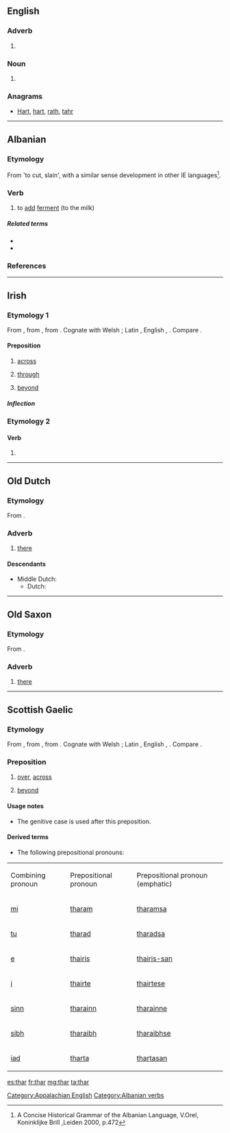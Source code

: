 {{also|Thar}}
==English==

===Adverb===
{{en-adv|-}}

# {{form of|Colloquial or dialectal form|there|lang=en}}

===Noun===
{{en-noun}}

# {{alternative spelling of|tahr|lang=en}}

===Anagrams===
* [[Hart#English|Hart]], [[hart#English|hart]], [[rath#English|rath]], [[tahr#English|tahr]]

[[Category:Appalachian English]]

----

==Albanian==

===Etymology===
From {{l|sq|ther}} 'to cut, slain', with a similar sense development in other IE languages<ref>A Concise Historical Grammar of the Albanian Language, V.Orel, Koninklijke Brill ,Leiden 2000, p.472</ref>.

===Verb===
{{sq-verb|thara|tharë}}

# to [[add]] [[ferment]] (to the milk)

=====Related terms=====
* {{l|sq|thaj}}
* {{l|sq|ther}}

===References===
<references/>

[[Category:Albanian verbs]]

----

==Irish==

===Etymology 1===
From {{etyl|sga|ga}} {{term|tar||lang=ga|across, beyond}}, from {{etyl|cel-pro|ga}} {{m|cel-pro|*ter}}, from {{etyl|ine-pro|ga}} {{m|ine-pro|*tr}}. Cognate with Welsh {{term|tra|lang=cy}}; Latin {{term|trans|trans-|lang=la}}, English {{term|through|lang=en}}, {{etyl|nl|-}} {{term|door|lang=nl}}. Compare {{etyl|gd|-}} {{term|thar|lang=gd}}.

====Preposition====
{{ga-prep}}

# [[across]]
#: {{ux|ga|'''thar''' an abhainn|across the river|inline=1}}
# [[through]]
#: {{ux|ga|'''thar''' an doras|through the door|inline=1}}
# [[beyond]]
#: {{ux|ga|'''thar''' m’eolas|beyond my knowledge|inline=1}}

=====Inflection=====
{{ga-prep-infl
|1sg = tharam
|2sg = tharat
|3sgm = thairis
|3sgmem = thairisean
|3sgf = thairsti
|1pl = tharainn
|2pl = tharaibh
|3pl = tharstu
}}

===Etymology 2===

====Verb====
{{head|ga|mutated verb}}

# {{ga-lenition of|tar}}

----

==Old Dutch==

===Etymology===
From {{etyl|gem-pro|odt}} {{m|gem-pro|*þar}}.

===Adverb===
{{head|odt|adverb|cat2=demonstrative adverbs}}

# [[there]]

====Descendants====
* Middle Dutch: {{l|dum|daer}}
** Dutch: {{l|nl|daar}}

----

==Old Saxon==

===Etymology===
From {{etyl|gem-pro|osx}} {{m|gem-pro|*þar}}.

===Adverb===
{{head|osx|adverb|cat2=demonstrative adverbs}}

# [[there]]

----

==Scottish Gaelic==

===Etymology===
From {{etyl|sga|gd}} {{term|tar||lang=ga|across, beyond}}, from {{etyl|cel-pro|gd}} {{m|cel-pro|*ter}}, from {{etyl|ine-pro|gd}} {{m|ine-pro|*tr}}. Cognate with Welsh {{term|tra|lang=cy}}; Latin {{term|trans|trans-|lang=la}}, English {{term|through|lang=en}}, {{etyl|nl|-}} {{term|door|lang=nl}}. Compare {{etyl|ga|-}} {{term|thar|lang=ga}}.

===Preposition===
{{head|gd|preposition}}

# [[over]], [[across]]
#: {{usex|Sheòl sinn '''thar''' na mara.|t=We sailed across the sea.|inline=1|lang=gd}}
# [[beyond]]
#: {{usex|Tha sin '''thar''' mo chomais.|t=That is beyond my ability.|inline=1|lang=gd}}

====Usage notes====
* The genitive case is used after this preposition.

====Derived terms====
* The following prepositional pronouns:

{|class="wikitable"
|Combining
pronoun
|Prepositional
pronoun
|Prepositional
pronoun (emphatic)
|-
|[[mi#Scottish Gaelic|mi]]
|[[tharam]]
|[[tharamsa]]
|-
|[[tu#Scottish Gaelic|tu]]
|[[tharad]]
|[[tharadsa]]
|-
|[[e#Scottish Gaelic|e]]
|[[thairis]]
|[[thairis-san]]
|-
|[[i#Scottish Gaelic|i]]
|[[thairte]]
|[[thairtese]]
|-
|[[sinn#Scottish Gaelic|sinn]]
|[[tharainn]]
|[[tharainne]]
|-
|[[sibh#Scottish Gaelic|sibh]]
|[[tharaibh]]
|[[tharaibhse]]
|-
|[[iad#Scottish Gaelic|iad]]
|[[tharta]]
|[[thartasan]]
|}

[[es:thar]]
[[fr:thar]]
[[mg:thar]]
[[ta:thar]]